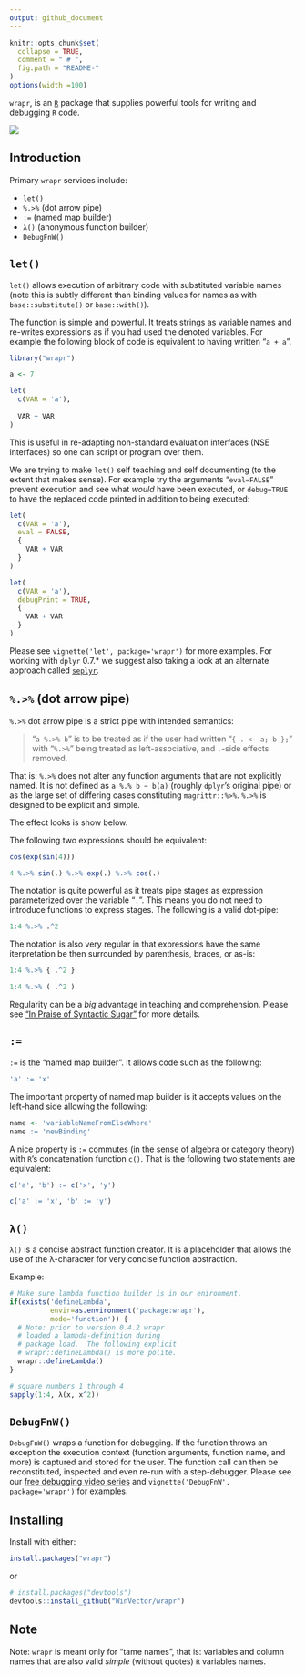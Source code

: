 ```yaml
---
output: github_document
---
```



<!-- README.md is generated from README.Rmd. Please edit that file -->



```r
knitr::opts_chunk$set(
  collapse = TRUE,
  comment = " # ",
  fig.path = "README-"
)
options(width =100)
```

`wrapr`, is an [`R`](https://cran.r-project.org) package that supplies powerful tools for writing and debugging `R` code.

![](https://github.com/WinVector/wrapr/raw/master/tools/wraprs.png)


## Introduction


Primary `wrapr` services include:

 * `let()`
 * `%.>%` (dot arrow pipe)
 * `:=` (named map builder)
 * `λ()` (anonymous function builder)
 * `DebugFnW()`

 
## `let()`

`let()` allows execution of arbitrary code with substituted variable names (note this is subtly different than binding values for names as with `base::substitute()` or `base::with()`). 

The function is simple and powerful.  It treats strings as variable names and re-writes expressions as if you had used the denoted variables.  For example the following block of code is equivalent to having written "`a + a`".

```r
library("wrapr")

a <- 7

let(
  c(VAR = 'a'),
  
  VAR + VAR
)
```

This is useful in re-adapting non-standard evaluation interfaces (NSE interfaces) so one can script or program over them.

We are trying to make `let()` self teaching and self documenting (to the extent that makes sense).  For example try the arguments "`eval=FALSE`" prevent execution and see what *would* have been executed, or `debug=TRUE` to have the replaced code printed in addition to being executed:

```r
let(
  c(VAR = 'a'),
  eval = FALSE,
  {
    VAR + VAR
  }
)

let(
  c(VAR = 'a'),
  debugPrint = TRUE,
  {
    VAR + VAR
  }
)
```

Please see `vignette('let', package='wrapr')` for more examples.  For working with `dplyr` 0.7.* we suggest also taking a look at an alternate approach called [`seplyr`](https://github.com/WinVector/seplyr/blob/master/README.md).

## `%.>%` (dot arrow pipe)

`%.>%` dot arrow pipe is a strict pipe with intended semantics:


>  "`a %.>% b`" is to be treated
>  as if the user had written "`{ . <- a; b };`"
>  with "`%.>%`" being treated as left-associative,
>  and `.`-side effects removed.

That is: `%.>%` does not alter any function arguments that are not explicitly named.  It is not defined as `a %.% b ~ b(a)` (roughly `dplyr`'s original pipe) or as the large set of differing cases constituting `magrittr::%>%`.  `%.>%` is designed to be explicit and simple.

The effect looks is show below.

The following two expressions should be equivalent:

```r
cos(exp(sin(4)))

4 %.>% sin(.) %.>% exp(.) %.>% cos(.)
```

The notation is quite powerful as it treats pipe stages as expression parameterized over the variable 
"`.`".  This means you do not need to introduce functions to express stages.  The following is 
a valid dot-pipe:

```r
1:4 %.>% .^2 
```

The notation is also very regular in that expressions have the same iterpretation be then surrounded by 
parenthesis, braces, or as-is:

```r
1:4 %.>% { .^2 } 

1:4 %.>% ( .^2 )
```

Regularity can be a *big* advantage in teaching and comprehension. Please see ["In Praise of Syntactic Sugar"](http://www.win-vector.com/blog/2017/07/in-praise-of-syntactic-sugar/) for more details.

## `:=`

`:=` is the "named map builder".  It allows code such as the following:

```r
'a' := 'x'
```

The important property of named map builder is it accepts values on the left-hand side allowing the following:
  
```r
name <- 'variableNameFromElseWhere'
name := 'newBinding'
```

A nice property is `:=` commutes (in the sense of algebra or category theory) with
`R`'s concatenation function `c()`.  That is the following two statements are equivalent:

```r
c('a', 'b') := c('x', 'y')

c('a' := 'x', 'b' := 'y')
```


## `λ()`

`λ()` is a concise abstract function creator.  It is a placeholder 
that allows the use of the λ-character for very concise function 
abstraction.

Example:

```r
# Make sure lambda function builder is in our enironment.
if(exists('defineLambda', 
          envir=as.environment('package:wrapr'), 
          mode='function')) {
  # Note: prior to version 0.4.2 wrapr
  # loaded a lambda-definition during
  # package load.  The following explicit 
  # wrapr::defineLambda() is more polite.
  wrapr::defineLambda() 
}

# square numbers 1 through 4
sapply(1:4, λ(x, x^2))
```

## `DebugFnW()`

`DebugFnW()` wraps a function for debugging.  If the function throws an exception the execution context (function arguments, function name, and more) is captured and stored for the user.  The function call can then be reconstituted, inspected and even re-run with a step-debugger.  Please see our [free debugging video series](https://youtu.be/-P9UzQuJSH8?list=PLAKBwakacHbQT51nPHex1on3YNCCmggZA) and `vignette('DebugFnW', package='wrapr')` for examples.

## Installing

Install with either:

```r
install.packages("wrapr")
```

or

```r
# install.packages("devtools")
devtools::install_github("WinVector/wrapr")
```



## Note

Note: `wrapr` is meant only for "tame names", that is: variables and column names that are also valid *simple* (without quotes) `R` variables names.
